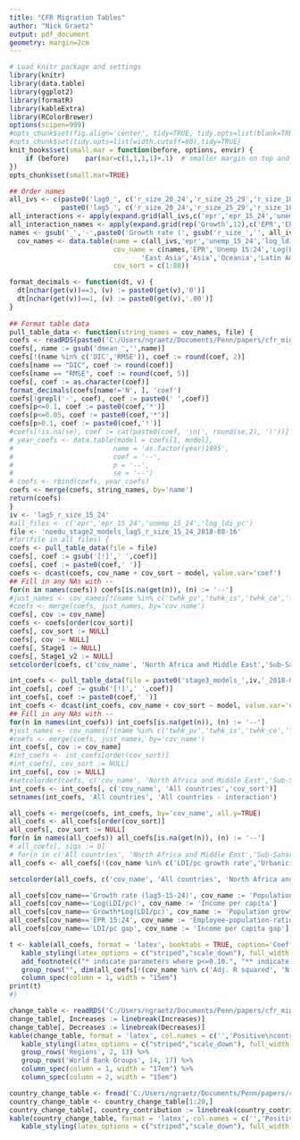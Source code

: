 ```yaml
---
title: "CFR Migration Tables"
author: "Nick Graetz"
output: pdf_document
geometry: margin=2cm
---
```

  
```r
# Load knitr package and settings
library(knitr)
library(data.table)
library(ggplot2)
library(formatR)
library(kableExtra)
library(RColorBrewer)
options(scipen=999)
#opts_chunk$set(fig.align='center', tidy=TRUE, tidy.opts=list(blank=TRUE, width.cutoff=40), warning=FALSE,message=FALSE)
#opts_chunk$set(tidy.opts=list(width.cutoff=80),tidy=TRUE)
knit_hooks$set(small.mar = function(before, options, envir) {
    if (before)    par(mar=c(1,1,1,1)+.1)  # smaller margin on top and right
})
opts_chunk$set(small.mar=TRUE)
```

```r
## Order names
all_ivs <- c(paste0('lag0_', c('r_size_20_24','r_size_25_29','r_size_10_19','r_size_15_24','r_size_15_19','r_size_15_29')),
             paste0('lag5_', c('r_size_20_24','r_size_25_29','r_size_10_19','r_size_15_24','r_size_15_19','r_size_15_29')))
all_interactions <- apply(expand.grid(all_ivs,c('epr','epr_15_24','unemp_15_24','log_ldi_pc')), 1, paste, collapse=":")
all_interaction_names <- apply(expand.grid(rep('Growth',12),c('EPR','EPR 15:24','Unemp 15:24','Log(LDI/pc)')), 1, paste, collapse="*")
names <- gsub('_','-',paste0('Growth rate (', gsub('r_size_','', all_ivs), ')'))
  cov_names <- data.table(name = c(all_ivs,'epr','unemp_15_24','log_ldi_pc',all_interactions,'epr_15_24','r_ldi_pc','log_arable_pc','percent_agriculture','log_lag5_out_rate','ldi_pc_gap','lag5_net_migration','gbd_mx_shocks','edu','urbanicity','polity2','as.factor(year)1995','as.factor(year)2000','as.factor(year)2005','year','North Africa and Middle East','Sub-Saharan Africa','South Asia','East Asia','Asia','Oceania','Latin America and Caribbean','R^2','Adj. R^2','N'),
                          cov_name = c(names,'EPR','Unemp 15:24','Log(LDI/pc)',all_interaction_names,'EPR 15:24','LDI/pc growth rate','log(ha/pc)','Percent agriculture','Lagged out-migration','LDI/pc gap','Lagged net-migration','Mortality shocks','Education','Urbanicity','Polity2','1995','2000','2005','Year','North Africa and Middle East','Sub-Saharan Africa','South Asia',
                                 'East Asia','Asia','Oceania','Latin America and Caribbean','R squared','Adj. R squared','N'),
                          cov_sort = c(1:88))

format_decimals <- function(dt, v) {
  dt[nchar(get(v))==3, (v) := paste0(get(v),'0')]
  dt[nchar(get(v))==1, (v) := paste0(get(v),'.00')]
}
  
## Format table data
pull_table_data <- function(string_names = cov_names, file) {
coefs <- readRDS(paste0('C:/Users/ngraetz/Documents/Penn/papers/cfr_migration/paper_figs/', file, '.RDS'))
coefs[, name := gsub('dmean_','',name)]
coefs[!(name %in% c('DIC','RMSE')), coef := round(coef, 2)]
coefs[name == "DIC", coef := round(coef)]
coefs[name == "RMSE", coef := round(coef, 5)]
coefs[, coef := as.character(coef)]
format_decimals(coefs[name!='N', ], 'coef')
coefs[!grepl('-', coef), coef := paste0(' ',coef)]
coefs[p<=0.1, coef := paste0(coef,'*')]
coefs[p<=0.05, coef := paste0(coef,'*')]
coefs[p>0.1, coef := paste0(coef,'!')]
#coefs[!is.na(se), coef := cat(paste0(coef, '\n(', round(se,2), ')'))]
# year_coefs <- data.table(model = coefs[1, model],
#                         name = 'as.factor(year)1995',
#                         coef = '--',
#                         p = '--',
#                         se = '--')
# coefs <- rbind(coefs, year_coefs)
coefs <- merge(coefs, string_names, by='name')
return(coefs)
}
iv <- 'lag5_r_size_15_24'
#all_files <- c('epr','epr_15_24','unemp_15_24','log_ldi_pc')
file <- 'noedu_stage2_models_lag5_r_size_15_24_2018-08-16' 
#for(file in all_files) {
coefs <- pull_table_data(file = file)
coefs[, coef := gsub('[!]',' ',coef)]
coefs[, coef := paste0(coef,' ')]
coefs <- dcast(coefs, cov_name + cov_sort ~ model, value.var='coef')
## Fill in any NAs with --
for(n in names(coefs)) coefs[is.na(get(n)), (n) := '--']
#just_names <- cov_names[!(name %in% c('twhk_pv','twhk_is','twhk_ce','fwp_kt')), c('cov_name','cov_sort')]
#coefs <- merge(coefs, just_names, by='cov_name')
coefs[, cov := cov_name]
coefs <- coefs[order(cov_sort)]
coefs[, cov_sort := NULL]
coefs[, cov := NULL]
coefs[, Stage1 := NULL]
coefs[, Stage1_v2 := NULL]
setcolorder(coefs, c('cov_name', 'North Africa and Middle East','Sub-Saharan Africa','Asia','Latin America and Caribbean','All countries'))

int_coefs <- pull_table_data(file = paste0('stage3_models_',iv,'_2018-08-23')) 
int_coefs[, coef := gsub('[!]',' ',coef)]
int_coefs[, coef := paste0(coef,' ')]
int_coefs <- dcast(int_coefs, cov_name + cov_sort ~ model, value.var='coef')
## Fill in any NAs with --
for(n in names(int_coefs)) int_coefs[is.na(get(n)), (n) := '--']
#just_names <- cov_names[!(name %in% c('twhk_pv','twhk_is','twhk_ce','fwp_kt')), c('cov_name','cov_sort')]
#coefs <- merge(coefs, just_names, by='cov_name')
int_coefs[, cov := cov_name]
#int_coefs <- int_coefs[order(cov_sort)]
#int_coefs[, cov_sort := NULL]
int_coefs[, cov := NULL]
#setcolorder(coefs, c('cov_name', 'North Africa and Middle East','Sub-Saharan Africa','Asia','Latin America and Caribbean','Stage1','All countries'))
int_coefs <- int_coefs[, c('cov_name', 'All countries','cov_sort')]
setnames(int_coefs, 'All countries', 'All countries - interaction')

all_coefs <- merge(coefs, int_coefs, by='cov_name', all.y=TRUE)
all_coefs <- all_coefs[order(cov_sort)]
all_coefs[, cov_sort := NULL]
for(n in names(all_coefs)) all_coefs[is.na(get(n)), (n) := '--']
# all_coefs[, sigs := 0]
# for(n in c('All countries', 'North Africa and Middle East','Sub-Saharan Africa','Asia','Latin America and Caribbean','All countries - interaction')) all_coefs[grep('[*]',get(n)), sigs := sigs+1]
all_coefs <- all_coefs[!(cov_name %in% c('LDI/pc growth rate','Urbanicity','Polity2','R squared')), ]

setcolorder(all_coefs, c('cov_name', 'All countries', 'North Africa and Middle East','Sub-Saharan Africa','Asia','Latin America and Caribbean','All countries - interaction'))

all_coefs[cov_name=='Growth rate (lag5-15-24)', cov_name := 'Population growth rate']
all_coefs[cov_name=='Log(LDI/pc)', cov_name := 'Income per capita']
all_coefs[cov_name=='Growth*Log(LDI/pc)', cov_name := 'Population growth rate * Income per capita']
all_coefs[cov_name=='EPR 15:24', cov_name := 'Employee-population-ratio']
all_coefs[cov_name=='LDI/pc gap', cov_name := 'Income per capita gap']

t <- kable(all_coefs, format = 'latex', booktabs = TRUE, caption='Coefficients from regional models and model of all countries.', col.names = c('',c('All countries','NAME','SSA','Asia','Latin America', 'All countries + Interaction')), digits = 2, escape = FALSE) %>%
   kable_styling(latex_options = c("striped","scale_down"), full_width = T, position = "center", font_size = 8) %>%
   add_footnote(c("* indicate parameters where p<=0.10.", "** indicate parameters where p<=0.05.", "All models include country fixed effects.")) %>%
   group_rows("", dim(all_coefs[!(cov_name %in% c('Adj. R squared', 'N')), ])[1] + 1, dim(all_coefs[!(cov_name %in% c('Adj. R squared', 'N')), ])[1] + 2) %>%
   column_spec(column = 1, width = "15em")
print(t)
#}
```

\pagebreak

```r
change_table <- readRDS('C:/Users/ngraetz/Documents/Penn/papers/cfr_migration/paper_figs/change_table.RDS')
change_table[, Increases := linebreak(Increases)]
change_table[, Decreases := linebreak(Decreases)]
kable(change_table, format = 'latex', col.names = c('','Positive\ncontributions','Negative\ncontributions'), caption = 'Total positive and negative contributions from growth.', booktabs = TRUE, digits = 2, escape = FALSE) %>%
   kable_styling(latex_options = c("striped","scale_down"), full_width = T, font_size = 8) %>%
   group_rows('Regions', 2, 13) %>%
   group_rows('World Bank Groups', 14, 17) %>%
   column_spec(column = 1, width = "17em") %>%
   column_spec(column = 2, width = "15em")
```

\pagebreak

```r
country_change_table <- fread('C:/Users/ngraetz/Documents/Penn/papers/cfr_migration/paper_figs/Figure_3_data.csv')
country_change_table <- country_change_table[1:20,]
country_change_table[, country_contribution := linebreak(country_contribution)]
kable(country_change_table, format = 'latex', col.names = c('','Positive\ncontributions'), caption = 'Total positive contributions from growth.', booktabs = TRUE, digits = 2, escape = FALSE) %>%
   kable_styling(latex_options = c("striped","scale_down"), full_width = T, font_size = 8)
```
